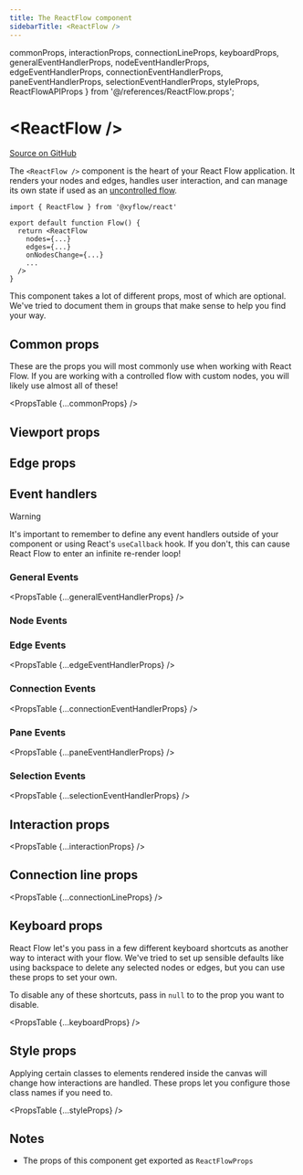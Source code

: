 ```yaml
---
title: The ReactFlow component
sidebarTitle: <ReactFlow />
---
```


  commonProps,
  interactionProps,
  connectionLineProps,
  keyboardProps,
  generalEventHandlerProps,
  nodeEventHandlerProps,
  edgeEventHandlerProps,
  connectionEventHandlerProps,
  paneEventHandlerProps,
  selectionEventHandlerProps,
  styleProps,
  ReactFlowAPIProps
} from '@/references/ReactFlow.props';

# \<ReactFlow />

[Source on GitHub](https://github.com/xyflow/xyflow/blob/main/packages/react/src/container/ReactFlow/index.tsx/#L47)

The `<ReactFlow />` component is the heart of your React Flow application. It
renders your nodes and edges, handles user interaction, and can manage its own
state if used as an [uncontrolled flow](/learn/advanced-use/uncontrolled-flow).

```tsx
import { ReactFlow } from '@xyflow/react'

export default function Flow() {
  return <ReactFlow
    nodes={...}
    edges={...}
    onNodesChange={...}
    ...
  />
}
```

This component takes a lot of different props, most of which are optional. We've
tried to document them in groups that make sense to help you find your way.

## Common props

These are the props you will most commonly use when working with React Flow. If
you are working with a controlled flow with custom nodes, you will likely use
almost all of these!

<PropsTable {...commonProps} />

<ReactFlowAPIProps group="common" />

## Viewport props

<ReactFlowAPIProps group="viewport" />

## Edge props

<ReactFlowAPIProps group="edge" />

## Event handlers

> [!WARNING]
>
> It's important to remember to define any event handlers outside of your
> component or using React's `useCallback` hook. If you don't, this can cause
> React Flow to enter an infinite re-render loop!

### General Events

<PropsTable {...generalEventHandlerProps} />

### Node Events

<ReactFlowAPIProps group="nodeEvents" />

### Edge Events

<PropsTable {...edgeEventHandlerProps} />

### Connection Events

<PropsTable {...connectionEventHandlerProps} />

### Pane Events

<PropsTable {...paneEventHandlerProps} />

### Selection Events

<PropsTable {...selectionEventHandlerProps} />

## Interaction props

<PropsTable {...interactionProps} />

## Connection line props

<PropsTable {...connectionLineProps} />

## Keyboard props

React Flow let's you pass in a few different keyboard shortcuts as another way
to interact with your flow. We've tried to set up sensible defaults like using
backspace to delete any selected nodes or edges, but you can use these props to
set your own.

To disable any of these shortcuts, pass in `null` to to the prop you want to
disable.

<PropsTable {...keyboardProps} />

## Style props

Applying certain classes to elements rendered inside the canvas will change how
interactions are handled. These props let you configure those class names if you
need to.

<PropsTable {...styleProps} />

## Notes

- The props of this component get exported as `ReactFlowProps`
